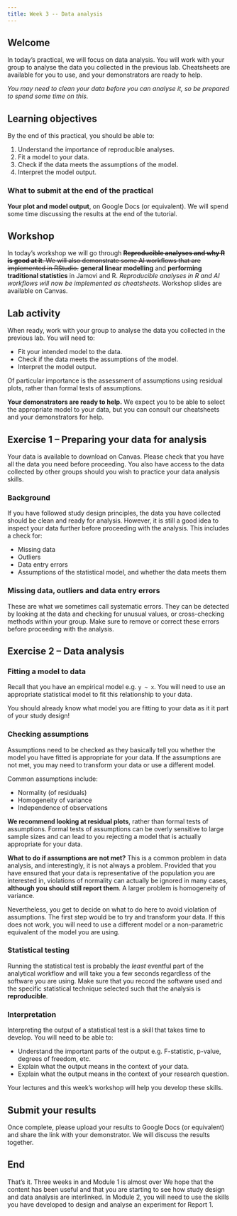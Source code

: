 ```yaml
---
title: Week 3 -- Data analysis
---
```

## Welcome

In today's practical, we will focus on data analysis. You will work with your group to analyse the data you collected in the previous lab. Cheatsheets are available for you to use, and your demonstrators are ready to help. 

*You may need to clean your data before you can analyse it, so be prepared to spend some time on this.*

## Learning objectives

By the end of this practical, you should be able to:

1. Understand the importance of reproducible analyses.
2. Fit a model to your data.
3. Check if the data meets the assumptions of the model.
4. Interpret the model output.

### What to submit at the end of the practical

**Your plot and model output**, on Google Docs (or equivalent). We will spend some time discussing the results at the end of the tutorial.
   

## Workshop

In today's workshop we will go through ~~**Reproducible analyses and why R is good at it**. We will also demonstrate some AI workflows that are implemented in RStudio.~~ **general linear modelling** and **performing traditional statistics** in Jamovi and R. *Reproducible analyses in R and AI workflows will now be implemented as cheatsheets.* Workshop slides are available on Canvas.

## Lab activity

When ready, work with your group to analyse the data you collected in the previous lab. You will need to:

- Fit your intended model to the data.
- Check if the data meets the assumptions of the model.
- Interpret the model output.

Of particular importance is the assessment of assumptions using residual plots, rather than formal tests of assumptions. 

**Your demonstrators are ready to help.** We expect you to be able to select the appropriate model to your data, but you can consult our cheatsheets and your demonstrators for help.


## Exercise 1 -- Preparing your data for analysis

Your data is available to download on Canvas. Please check that you have all the data you need before proceeding. You also have access to the data collected by other groups should you wish to practice your data analysis skills.

### Background

If you have followed study design principles, the data you have collected should be clean and ready for analysis. However, it is still a good idea to inspect your data further before proceeding with the analysis. This includes a check for:

- Missing data
- Outliers
- Data entry errors
- Assumptions of the statistical model, and whether the data meets them


### Missing data, outliers and data entry errors

These are what we sometimes call systematic errors. They can be detected by looking at the data and checking for unusual values, or cross-checking methods within your group. Make sure to remove or correct these errors before proceeding with the analysis.

## Exercise 2 -- Data analysis

### Fitting a model to data

Recall that you have an empirical model e.g. `y ~ x`. You will need to use an appropriate statistical model to fit this relationship to your data.

:::{.callout-note}
You should already know what model you are fitting to your data as it it part of your study design!
:::


### Checking assumptions

Assumptions need to be checked as they basically tell you whether the model you have fitted is appropriate for your data. If the assumptions are not met, you may need to transform your data or use a different model.

Common assumptions include:

- Normality (of residuals)
- Homogeneity of variance
- Independence of observations

**We recommend looking at residual plots**, rather than formal tests of assumptions. Formal tests of assumptions can be overly sensitive to large sample sizes and can lead to you rejecting a model that is actually appropriate for your data.

**What to do if assumptions are not met?** This is a common problem in data analysis, and interestingly, it is not always a problem. Provided that you have ensured that your data is representative of the population you are interested in, violations of normality can actually be ignored in many cases, **although you should still report them**. A larger problem is homogeneity of variance.


Nevertheless, you get to decide on what to do here to avoid violation of assumptions. The first step would be to try and transform your data. If this does not work, you will need to use a different model or a non-parametric equivalent of the model you are using.

### Statistical testing

Running the statistical test is probably the *least* eventful part of the analytical workflow and will take you a few seconds regardless of the software you are using. Make sure that you record the software used and the specific statistical technique selected such that the analysis is **reproducible**.


### Interpretation

Interpreting the output of a statistical test is a skill that takes time to develop. You will need to be able to:

- Understand the important parts of the output e.g. F-statistic, p-value, degrees of freedom, etc.
- Explain what the output means in the context of your data.
- Explain what the output means in the context of your research question.

Your lectures and this week's workshop will help you develop these skills.

## Submit your results

Once complete, please upload your results to Google Docs (or equivalent) and share the link with your demonstrator. We will discuss the results together.

## End

That's it. Three weeks in and Module 1 is almost over We hope that the content has been useful and that you are starting to see how study design and data analysis are interlinked. In Module 2, you will need to use the skills you have developed to design and analyse an experiment for Report 1.